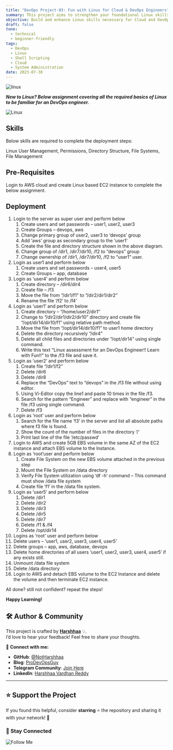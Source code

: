 ```yaml
---
title: "DevOps Project-03: Fun with Linux for Cloud & DevOps Engineers"
summary: This project aims to strengthen your foundational Linux skills essential for Cloud and DevOps roles. It covers hands-on practice with Linux commands, shell scripting, process management, file permissions, networking, and system monitoring tailored to real-world DevOps and cloud workflows.
objective: Build and enhance Linux skills necessary for Cloud and DevOps engineering tasks through hands-on projects.
draft: false
tone:
  - technical
  - beginner-friendly
tags:
  - DevOps
  - Linux
  - Shell Scripting
  - Cloud
  - System Administration
date: 2023-07-30
---
```


![linux](https://imgur.com/VpPW8PM.png)

***New to Linux? Below assignment covering all the required basics of Linux to be familiar for an DevOps engineer.***

![Linux](https://imgur.com/xedzuwy.png)

## Skills

Below skills are required to complete the deployment steps:

Linux User Management, Permissions, Directory Structure, File Systems, File Management

## Pre-Requisites

Login to AWS cloud and create Linux based EC2 instance to complete the below assignment.

## Deployment

1. Login to the server as super user and perform below
    1. Create users and set passwords – user1, user2, user3
    2. Create Groups – devops, aws
    3. Change primary group of user2, user3 to ‘devops’ group
    4. Add ‘aws’ group as secondary group to the ‘user1’
    5. Create the file and directory structure shown in the above diagram.
    6. Change group of /dir1, /dir7/dir10, /f2 to “devops” group
    7. Change ownership of /dir1, /dir7/dir10, /f2 to “user1” user.
2. Login as user1 and perform below
    1. Create users and set passwords – user4, user5
    2. Create Groups – app, database
3. Login as ‘user4’ and perform below
   1. Create directory – /dir6/dir4
   2. Create file – /f3
   3. Move the file from “/dir1/f1” to “/dir2/dir1/dir2”
   4. Rename the file ‘/f2′ to /f4’
4. Login as ‘user1’ and perform below
   1. Create directory – “/home/user2/dir1”
   2. Change to “/dir2/dir1/dir2/dir10” directory and create file “/opt/dir14/dir10/f1” using relative path method.
   3. Move the file from “/opt/dir14/dir10/f1” to  user1 home directory
   4. Delete the directory recursively “/dir4”
   5. Delete all child files and directories under “/opt/dir14” using single command.
   6. Write this text “Linux assessment for an DevOps Engineer!! Learn with Fun!!” to the /f3 file and save it.
5. Login as ‘user2’ and perform below
   1. Create file “/dir1/f2”
   2. Delete /dir6
   3. Delete /dir8
   4. Replace the “DevOps” text to “devops” in the /f3 file without using  editor.
   5. Using Vi-Editor copy the line1 and paste 10 times in the file /f3.
   6. Search for the pattern “Engineer” and replace with “engineer” in the file /f3 using single command.
   7. Delete /f3
6. Login as ‘root’ user and perform below
   1. Search for the file name ‘f3’ in the server and list all absolute  paths where f3 file is found.
   2. Show the count of the number of files in the directory ‘/’
   3. Print last line of the file ‘/etc/passwd’
7. Login to AWS and create 5GB EBS volume in the same AZ of the EC2 instance and attach EBS volume to the Instance.
8. Login as ‘root’user and perform below
   1. Create File System on the new EBS volume attached in the previous step
   2. Mount the File System on /data directory
   3. Verify File System utilization using ‘df -h’ command – This command must show /data file system
   4. Create file ‘f1’ in the /data file system.
9. Login as ‘user5’ and perform below
   1. Delete /dir1
   2. Delete /dir2
   3. Delete /dir3
   4. Delete /dir5
   5. Delete /dir7
   6. Delete /f1 & /f4
   7. Delete /opt/dir14
10. Logins as ‘root’ user and perform below
1. Delete users – ‘user1, user2, user3, user4, user5’
2. Delete groups – app, aws, database, devops
3. Delete home directories  of all users ‘user1, user2, user3, user4, user5’ if any exists still.
4. Unmount /data file system
5. Delete /data directory
11. Login to AWS and detach EBS volume to the EC2 Instance and delete the volume and then terminate EC2 instance.

All done? still not confident? repeat the steps!

**Happy Learning!**

## 🛠️ Author & Community  

This project is crafted by **[Harshhaa](https://github.com/NotHarshhaa)** 💡.  
I’d love to hear your feedback! Feel free to share your thoughts.  

📧 **Connect with me:**

- **GitHub**: [@NotHarshhaa](https://github.com/NotHarshhaa)  
- **Blog**: [ProDevOpsGuy](https://blog.prodevopsguy.xyz)  
- **Telegram Community**: [Join Here](https://t.me/prodevopsguy)  
- **LinkedIn**: [Harshhaa Vardhan Reddy](https://www.linkedin.com/in/harshhaa-vardhan-reddy/)  

---

## ⭐ Support the Project  

If you found this helpful, consider **starring** ⭐ the repository and sharing it with your network! 🚀  

### 📢 Stay Connected  

![Follow Me](https://imgur.com/2j7GSPs.png)
